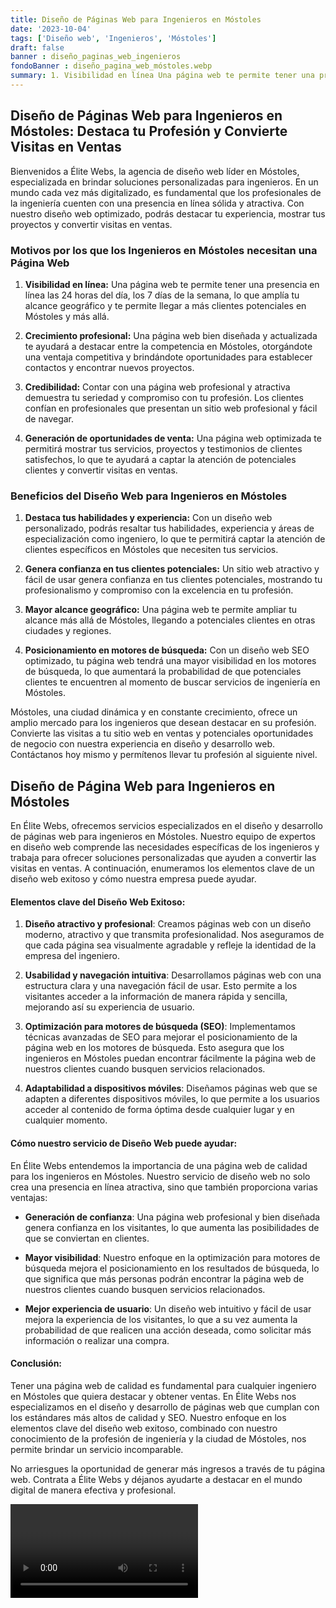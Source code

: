 ```yaml
---
title: Diseño de Páginas Web para Ingenieros en Móstoles
date: '2023-10-04'
tags: ['Diseño web', 'Ingenieros', 'Móstoles']
draft: false
banner : diseño_paginas_web_ingenieros
fondoBanner : diseño_pagina_web_móstoles.webp
summary: 1. Visibilidad en línea Una página web te permite tener una presencia en línea las 24 horas del día, los 7 días de la semana, lo que amplía tu alcance geográfico y te permite llegar a más clientes potenciales en Móstoles y más allá.
---
```


## Diseño de Páginas Web para Ingenieros en Móstoles: Destaca tu Profesión y Convierte Visitas en Ventas

Bienvenidos a Élite Webs, la agencia de diseño web líder en Móstoles, especializada en brindar soluciones personalizadas para ingenieros. En un mundo cada vez más digitalizado, es fundamental que los profesionales de la ingeniería cuenten con una presencia en línea sólida y atractiva. Con nuestro diseño web optimizado, podrás destacar tu experiencia, mostrar tus proyectos y convertir visitas en ventas.
 
### Motivos por los que los Ingenieros en Móstoles necesitan una Página Web

1. **Visibilidad en línea:** Una página web te permite tener una presencia en línea las 24 horas del día, los 7 días de la semana, lo que amplía tu alcance geográfico y te permite llegar a más clientes potenciales en Móstoles y más allá.

2. **Crecimiento profesional:** Una página web bien diseñada y actualizada te ayudará a destacar entre la competencia en Móstoles, otorgándote una ventaja competitiva y brindándote oportunidades para establecer contactos y encontrar nuevos proyectos.

3. **Credibilidad:** Contar con una página web profesional y atractiva demuestra tu seriedad y compromiso con tu profesión. Los clientes confían en profesionales que presentan un sitio web profesional y fácil de navegar.

4. **Generación de oportunidades de venta:** Una página web optimizada te permitirá mostrar tus servicios, proyectos y testimonios de clientes satisfechos, lo que te ayudará a captar la atención de potenciales clientes y convertir visitas en ventas.

### Beneficios del Diseño Web para Ingenieros en Móstoles

1. **Destaca tus habilidades y experiencia:** Con un diseño web personalizado, podrás resaltar tus habilidades, experiencia y áreas de especialización como ingeniero, lo que te permitirá captar la atención de clientes específicos en Móstoles que necesiten tus servicios.

2. **Genera confianza en tus clientes potenciales:** Un sitio web atractivo y fácil de usar genera confianza en tus clientes potenciales, mostrando tu profesionalismo y compromiso con la excelencia en tu profesión.

3. **Mayor alcance geográfico:** Una página web te permite ampliar tu alcance más allá de Móstoles, llegando a potenciales clientes en otras ciudades y regiones.

4. **Posicionamiento en motores de búsqueda:** Con un diseño web SEO optimizado, tu página web tendrá una mayor visibilidad en los motores de búsqueda, lo que aumentará la probabilidad de que potenciales clientes te encuentren al momento de buscar servicios de ingeniería en Móstoles.

Móstoles, una ciudad dinámica y en constante crecimiento, ofrece un amplio mercado para los ingenieros que desean destacar en su profesión. Convierte las visitas a tu sitio web en ventas y potenciales oportunidades de negocio con nuestra experiencia en diseño y desarrollo web. Contáctanos hoy mismo y permítenos llevar tu profesión al siguiente nivel.

<GifSeo />

<Cta />

## Diseño de Página Web para Ingenieros en Móstoles

En Élite Webs, ofrecemos servicios especializados en el diseño y desarrollo de páginas web para ingenieros en Móstoles. Nuestro equipo de expertos en diseño web comprende las necesidades específicas de los ingenieros y trabaja para ofrecer soluciones personalizadas que ayuden a convertir las visitas en ventas. A continuación, enumeramos los elementos clave de un diseño web exitoso y cómo nuestra empresa puede ayudar.

#### Elementos clave del Diseño Web Exitoso:

1. **Diseño atractivo y profesional**: Creamos páginas web con un diseño moderno, atractivo y que transmita profesionalidad. Nos aseguramos de que cada página sea visualmente agradable y refleje la identidad de la empresa del ingeniero.

2. **Usabilidad y navegación intuitiva**: Desarrollamos páginas web con una estructura clara y una navegación fácil de usar. Esto permite a los visitantes acceder a la información de manera rápida y sencilla, mejorando así su experiencia de usuario.

3. **Optimización para motores de búsqueda (SEO)**: Implementamos técnicas avanzadas de SEO para mejorar el posicionamiento de la página web en los motores de búsqueda. Esto asegura que los ingenieros en Móstoles puedan encontrar fácilmente la página web de nuestros clientes cuando busquen servicios relacionados.

4. **Adaptabilidad a dispositivos móviles**: Diseñamos páginas web que se adapten a diferentes dispositivos móviles, lo que permite a los usuarios acceder al contenido de forma óptima desde cualquier lugar y en cualquier momento.

#### Cómo nuestro servicio de Diseño Web puede ayudar:

En Élite Webs entendemos la importancia de una página web de calidad para los ingenieros en Móstoles. Nuestro servicio de diseño web no solo crea una presencia en línea atractiva, sino que también proporciona varias ventajas:

- **Generación de confianza**: Una página web profesional y bien diseñada genera confianza en los visitantes, lo que aumenta las posibilidades de que se conviertan en clientes.

- **Mayor visibilidad**: Nuestro enfoque en la optimización para motores de búsqueda mejora el posicionamiento en los resultados de búsqueda, lo que significa que más personas podrán encontrar la página web de nuestros clientes cuando busquen servicios relacionados.

- **Mejor experiencia de usuario**: Un diseño web intuitivo y fácil de usar mejora la experiencia de los visitantes, lo que a su vez aumenta la probabilidad de que realicen una acción deseada, como solicitar más información o realizar una compra.

#### Conclusión:

Tener una página web de calidad es fundamental para cualquier ingeniero en Móstoles que quiera destacar y obtener ventas. En Élite Webs nos especializamos en el diseño y desarrollo de páginas web que cumplan con los estándares más altos de calidad y SEO. Nuestro enfoque en los elementos clave del diseño web exitoso, combinado con nuestro conocimiento de la profesión de ingeniería y la ciudad de Móstoles, nos permite brindar un servicio incomparable.

No arriesgues la oportunidad de generar más ingresos a través de tu página web. Contrata a Élite Webs y déjanos ayudarte a destacar en el mundo digital de manera efectiva y profesional.

<Video />

<CtaBot job='Ingenieros' city='Móstoles'/>

<Gmaps query='Móstoles+españa+maps' />
